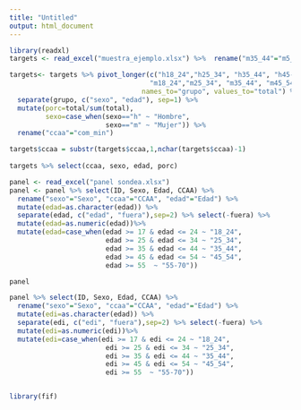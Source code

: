 ```yaml
---
title: "Untitled"
output: html_document
---
```



```r
library(readxl)
targets <- read_excel("muestra_ejemplo.xlsx") %>%  rename("m35_44"="m5_44")

targets<- targets %>% pivot_longer(c("h18_24","h25_34", "h35_44", "h45-54", "h55_70",
                                   "m18_24","m25_34", "m35_44", "m45_54", "m55_70"),
                                 names_to="grupo", values_to="total") %>% 
  separate(grupo, c("sexo", "edad"), sep=1) %>%
  mutate(porc=total/sum(total),
         sexo=case_when(sexo=="h" ~ "Hombre",
                        sexo=="m" ~ "Mujer")) %>% 
  rename("ccaa"="com_min")

targets$ccaa = substr(targets$ccaa,1,nchar(targets$ccaa)-1)
 
targets %>% select(ccaa, sexo, edad, porc)
```



```r
panel <- read_excel("panel sondea.xlsx")
panel <- panel %>% select(ID, Sexo, Edad, CCAA) %>% 
  rename("sexo"="Sexo", "ccaa"="CCAA", "edad"="Edad") %>% 
  mutate(edad=as.character(edad)) %>% 
  separate(edad, c("edad", "fuera"),sep=2) %>% select(-fuera) %>% 
  mutate(edad=as.numeric(edad))%>% 
  mutate(edad=case_when(edad >= 17 & edad <= 24 ~ "18_24",
                        edad >= 25 & edad <= 34 ~ "25_34",
                        edad >= 35 & edad <= 44 ~ "35_44",
                        edad >= 45 & edad <= 54 ~ "45_54",
                        edad >= 55  ~ "55-70"))

panel

```


```r

panel %>% select(ID, Sexo, Edad, CCAA) %>% 
  rename("sexo"="Sexo", "ccaa"="CCAA", "edad"="Edad") %>% 
  mutate(edi=as.character(edad)) %>% 
  separate(edi, c("edi", "fuera"),sep=2) %>% select(-fuera) %>% 
  mutate(edi=as.numeric(edi))%>% 
  mutate(edi=case_when(edi >= 17 & edi <= 24 ~ "18_24",
                        edi >= 25 & edi <= 34 ~ "25_34",
                        edi >= 35 & edi <= 44 ~ "35_44",
                        edi >= 45 & edi <= 54 ~ "45_54",
                        edi >= 55  ~ "55-70"))



```


```r
library(fif)
```

